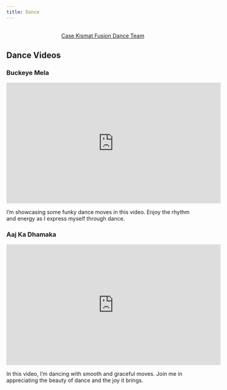 ```yaml
---
title: Dance
---
```


```{=html}
<div  style="margin: 30px; text-align: center;">
<a class="btn btn-primary" href="https://casekismat.wixsite.com/casekismat" role="button" target="_blank" style="padding: 15px 30px;">Case Kismat Fusion Dance Team</a>
</div>
```

## Dance Videos

### Buckeye Mela

<iframe width="560" height="315" src="https://www.youtube.com/embed/JkfYOeZqrpY?si=8cK9puRHBXlPsofb" title="YouTube video player" frameborder="0" allow="accelerometer; autoplay; clipboard-write; encrypted-media; gyroscope; picture-in-picture; web-share" allowfullscreen></iframe>

I'm showcasing some funky dance moves in this video. Enjoy the rhythm and energy as I express myself through dance.

### Aaj Ka Dhamaka

<iframe width="560" height="315" src="https://www.youtube.com/embed/olwJh5W2WCA?si=shXcVOITIp8GGQQR" title="YouTube video player" frameborder="0" allow="accelerometer; autoplay; clipboard-write; encrypted-media; gyroscope; picture-in-picture; web-share" allowfullscreen></iframe>

In this video, I'm dancing with smooth and graceful moves. Join me in appreciating the beauty of dance and the joy it brings.

